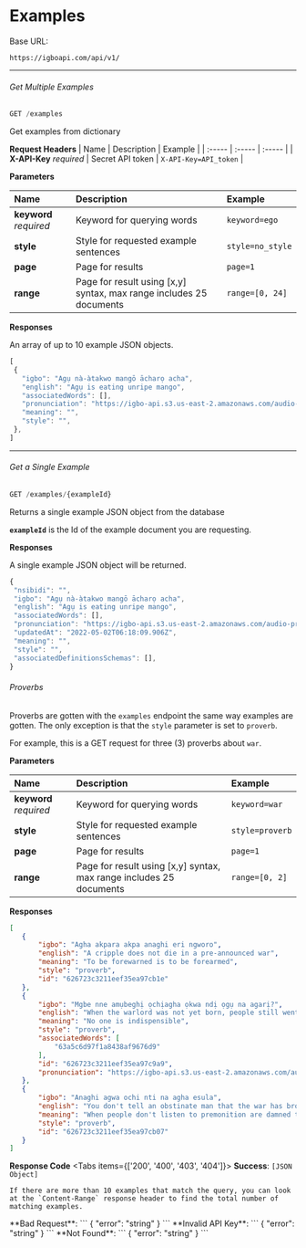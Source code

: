 
# Examples

Base URL:
```
https://igboapi.com/api/v1/
```

***

###### Get Multiple Examples

```js
GET /examples
```
Get examples from dictionary

 **Request Headers**
| Name   | Description | Example |
| :----- | :----- | :----- |
| **X-API-Key** *required* | Secret API token | `X-API-Key=API_token` |

 **Parameters**

| Name   | Description | Example |
| :----- | :----- | :----- |
| **keyword** *required* | Keyword for querying words |  `keyword=ego` |
| **style** | Style for requested example sentences | `style=no_style` |standard|proverb|biblical` |
| **page** | Page for results | `page=1` |
| **range** | Page for result using [x,y] syntax, max range includes 25 documents | `range=[0, 24]` |


 **Responses**

 An array of up to 10 example JSON objects.

 ```js
[
  {
    "igbo": "Agụ nà-àtakwo mangō ācharọ acha",
    "english": "Agụ is eating unripe mango",
    "associatedWords": [],
    "pronunciation": "https://igbo-api.s3.us-east-2.amazonaws.com/audio-pronunciations/620c4c01ebaecf171e074c89.webm",
    "meaning": "",
    "style": "",
  },
]
 ```

 ***

 ###### Get a Single Example


```js
GET /examples/{exampleId}
```
Returns a single example JSON object from the database

**`exampleId`** is the Id of the example document you are requesting.

 **Responses**

A single example JSON object will be returned.

 ```js
{
  "nsibidi": "",
  "igbo": "Agụ nà-àtakwo mangō ācharọ acha",
  "english": "Agụ is eating unripe mango",
  "associatedWords": [],
  "pronunciation": "https://igbo-api.s3.us-east-2.amazonaws.com/audio-pronunciations/620c4c01ebaecf171e074c89.webm",
  "updatedAt": "2022-05-02T06:18:09.906Z",
  "meaning": "",
  "style": "",
  "associatedDefinitionsSchemas": [],
}
 ```
###### Proverbs
 Proverbs are gotten with the `examples` endpoint the same way examples are gotten. The only exception
 is that the `style` parameter is set to `proverb`.

 For example, this is a GET request for three (3) proverbs about `war`.

 **Parameters**

| Name   | Description | Example |
| :----- | :----- | :----- |
| **keyword** *required* | Keyword for querying words |  `keyword=war` |
| **style** | Style for requested example sentences | `style=proverb` |
| **page** | Page for results | `page=1` |
| **range** | Page for result using [x,y] syntax, max range includes 25 documents | `range=[0, 2]` |

 **Responses**
 ```JSON
[
    {
        "igbo": "Agha akpara akpa anaghi eri ngworo",
        "english": "A cripple does not die in a pre-announced war",
        "meaning": "To be forewarned is to be forearmed",
        "style": "proverb",
        "id": "626723c3211eef35ea97cb1e"
    },
    {
        "igbo": "Mgbe nne amụbeghị ọchịagha ọkwa ndị ọgụ na agarị?",
        "english": "When the warlord was not yet born, people still went to wars, didn't they?",
        "meaning": "No one is indispensible",
        "style": "proverb",
        "associatedWords": [
            "63a5c6d97f1a8438af9676d9"
        ],
        "id": "626723c3211eef35ea97c9a9",
        "pronunciation": "https://igbo-api.s3.us-east-2.amazonaws.com/audio-pronunciations/63d7f1b8ddd11755a36f8472.mp3"
    },
    {
        "igbo": "Anaghi agwa ochi nti na agha esula",
        "english": "You don't tell an obstinate man that the war has broken out",
        "meaning": "When people don't listen to premonition are damned to face the consequences",
        "style": "proverb",
        "id": "626723c3211eef35ea97cb07"
    }
]
 ```

  **Response Code**
<Tabs items={['200', '400', '403', '404']}>
  <Tab>
    **Success**:
    ```
    [JSON Object]
    ```

    If there are more than 10 examples that match the query, you can look at the `Content-Range` response header to find the total number of matching examples.
  </Tab>
  <Tab>
    **Bad Request**:
   ```
    { "error": "string" }
   ```
  </Tab>
  <Tab>
      **Invalid API Key**:
   ```
    { "error": "string" }
   ```
  </Tab>
  <Tab>
       **Not Found**:
   ```
    { "error": "string" }
   ```
  </Tab>
</Tabs>

